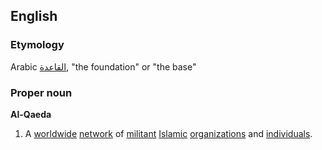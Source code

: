==English==
===Etymology===
Arabic [[القاعدة]], "the foundation" or "the base"

===Proper noun===
{{wikipedia}}
'''Al-Qaeda'''

#A [[worldwide]] [[network]] of [[militant]] [[Islamic]] [[organization]]s and [[individual]]s.